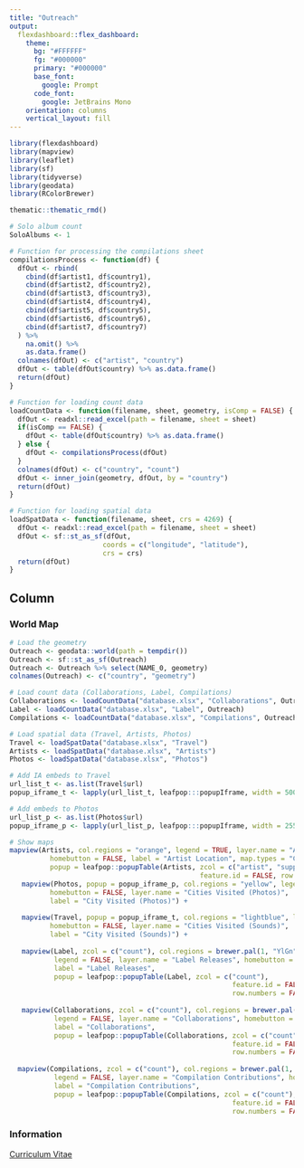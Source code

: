 ```yaml
---
title: "Outreach"
output: 
  flexdashboard::flex_dashboard:
    theme:
      bg: "#FFFFFF"
      fg: "#000000" 
      primary: "#000000"
      base_font:
        google: Prompt
      code_font:
        google: JetBrains Mono
    orientation: columns
    vertical_layout: fill
---
```


```r
library(flexdashboard)
library(mapview)
library(leaflet)
library(sf)
library(tidyverse)
library(geodata)
library(RColorBrewer)

thematic::thematic_rmd()

# Solo album count
SoloAlbums <- 1

# Function for processing the compilations sheet
compilationsProcess <- function(df) {
  dfOut <- rbind(
    cbind(df$artist1, df$country1),
    cbind(df$artist2, df$country2),
    cbind(df$artist3, df$country3),
    cbind(df$artist4, df$country4),
    cbind(df$artist5, df$country5),
    cbind(df$artist6, df$country6),
    cbind(df$artist7, df$country7)
  ) %>%
    na.omit() %>%
    as.data.frame()
  colnames(dfOut) <- c("artist", "country")
  dfOut <- table(dfOut$country) %>% as.data.frame()
  return(dfOut)
}

# Function for loading count data
loadCountData <- function(filename, sheet, geometry, isComp = FALSE) {
  dfOut <- readxl::read_excel(path = filename, sheet = sheet)
  if(isComp == FALSE) {
    dfOut <- table(dfOut$country) %>% as.data.frame()
  } else {
    dfOut <- compilationsProcess(dfOut)
  }
  colnames(dfOut) <- c("country", "count")
  dfOut <- inner_join(geometry, dfOut, by = "country")
  return(dfOut)
}

# Function for loading spatial data
loadSpatData <- function(filename, sheet, crs = 4269) {
  dfOut <- readxl::read_excel(path = filename, sheet = sheet)
  dfOut <- sf::st_as_sf(dfOut, 
                       coords = c("longitude", "latitude"),
                       crs = crs) 
  return(dfOut)
}
```

Column {data-width=650 .tabset}
-----------------------------------------------------------------------

### World Map

```r
# Load the geometry
Outreach <- geodata::world(path = tempdir())
Outreach <- sf::st_as_sf(Outreach)
Outreach <- Outreach %>% select(NAME_0, geometry)
colnames(Outreach) <- c("country", "geometry")

# Load count data (Collaborations, Label, Compilations)
Collaborations <- loadCountData("database.xlsx", "Collaborations", Outreach)
Label <- loadCountData("database.xlsx", "Label", Outreach)
Compilations <- loadCountData("database.xlsx", "Compilations", Outreach, isComp = TRUE)

# Load spatial data (Travel, Artists, Photos)
Travel <- loadSpatData("database.xlsx", "Travel")
Artists <- loadSpatData("database.xlsx", "Artists")
Photos <- loadSpatData("database.xlsx", "Photos")

# Add IA embeds to Travel
url_list_t <- as.list(Travel$url)
popup_iframe_t <- lapply(url_list_t, leafpop:::popupIframe, width = 500, height = 30)

# Add embeds to Photos
url_list_p <- as.list(Photos$url)
popup_iframe_p <- lapply(url_list_p, leafpop:::popupIframe, width = 255, height = 414)

# Show maps
mapview(Artists, col.regions = "orange", legend = TRUE, layer.name = "Artist Locations",
          homebutton = FALSE, label = "Artist Location", map.types = "CartoDB.Positron",
          popup = leafpop::popupTable(Artists, zcol = c("artist", "support_me_by", "url"),
                                               feature.id = FALSE, row.numbers = FALSE)) +
   mapview(Photos, popup = popup_iframe_p, col.regions = "yellow", legend = TRUE, 
          homebutton = FALSE, layer.name = "Cities Visited (Photos)", 
          label = "City Visited (Photos)") +
    
   mapview(Travel, popup = popup_iframe_t, col.regions = "lightblue", legend = TRUE, 
          homebutton = FALSE, layer.name = "Cities Visited (Sounds)", 
          label = "City Visited (Sounds)") +
  
   mapview(Label, zcol = c("count"), col.regions = brewer.pal(1, "YlGn"), 
           legend = FALSE, layer.name = "Label Releases", homebutton = FALSE, 
           label = "Label Releases",
           popup = leafpop::popupTable(Label, zcol = c("count"),
                                                       feature.id = FALSE,
                                                       row.numbers = FALSE)) +
  
   mapview(Collaborations, zcol = c("count"), col.regions = brewer.pal(1, "YlGn"), 
           legend = FALSE, layer.name = "Collaborations", homebutton = FALSE, 
           label = "Collaborations",
           popup = leafpop::popupTable(Collaborations, zcol = c("count"),
                                                       feature.id = FALSE,
                                                       row.numbers = FALSE)) +
  
  mapview(Compilations, zcol = c("count"), col.regions = brewer.pal(1, "YlGn"), 
           legend = FALSE, layer.name = "Compilation Contributions", homebutton = FALSE, 
           label = "Compilation Contributions",
           popup = leafpop::popupTable(Compilations, zcol = c("count"),
                                                       feature.id = FALSE,
                                                       row.numbers = FALSE))

```

### Information

[Curriculum Vitae](CV.pdf "Curriculum Vitae")

```r

```